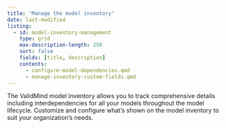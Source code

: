 ```yaml
---
title: "Manage the model inventory"
date: last-modified
listing:
  - id: model-inventory-management
    type: grid
    max-description-length: 250
    sort: false
    fields: [title, description]
    contents:
      - configure-model-dependencies.qmd
      - manage-inventory-custom-fields.qmd
---
```


The ValidMind model inventory allows you to track comprehensive details including interdependencies for all your models throughout the model lifecycle. Customize and configure what's shown on the model inventory to suit your organization's needs.

:::{#model-inventory-management}
:::